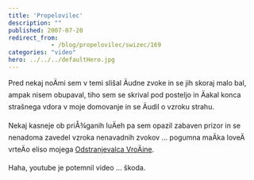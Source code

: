 ```yaml
---
title: 'Propelovilec'
description: ""
published: 2007-07-20
redirect_from: 
            - /blog/propelovilec/swizec/169
categories: "video"
hero: ../../../defaultHero.jpg
---
```


Pred nekaj noÄmi sem v temi slišal Äudne zvoke in se jih skoraj malo bal, ampak nisem obupaval, tiho sem se skrival pod posteljo in Äakal konca strašnega vdora v moje domovanje in se Äudil o vzroku strahu.

Nekaj kasneje ob priÅ¾ganih luÄeh pa sem opazil zabaven prizor in se nenadoma zavedel vzroka nenavadnih zvokov ... pogumna maÄka loveÄ vrteÄo eliso mojega [Odstranjevalca VroÄine](http://swizec.com/index.php/mode=news/id=233).

Haha, youtube je potemnil video ... škoda.
